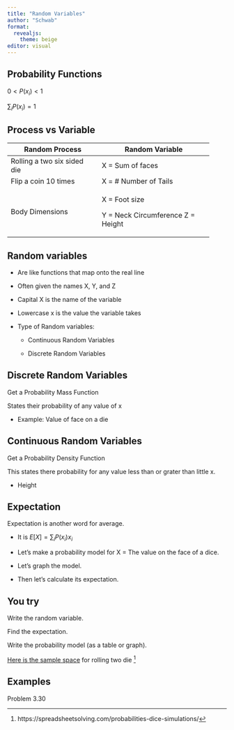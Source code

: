 ```yaml
---
title: "Random Variables"
author: "Schwab"
format: 
  revealjs:
    theme: beige
editor: visual
---
```


## Probability Functions

$0<P(x_i)<1$

$\sum_i P(x_i) = 1$

## Process vs Variable

+-----------------------------+-----------------------------------+
| Random Process              | Random Variable                   |
+=============================+===================================+
| Rolling a two six sided die | X = Sum of faces                  |
+-----------------------------+-----------------------------------+
| Flip a coin 10 times        | X = \# Number of Tails            |
+-----------------------------+-----------------------------------+
| Body Dimensions             | X = Foot size                     |
|                             |                                   |
|                             | Y = Neck Circumference Z = Height |
+-----------------------------+-----------------------------------+

## Random variables

::: incremental
-   Are like functions that map onto the real line

-   Often given the names X, Y, and Z

-   Capital X is the name of the variable

-   Lowercase x is the value the variable takes

-   Type of Random variables:

    -   Continuous Random Variables

    -   Discrete Random Variables
:::

## Discrete Random Variables

Get a Probability Mass Function

States their probability of any value of x

-   Example: Value of face on a die

## Continuous Random Variables

Get a Probability Density Function

This states there probability for any value less than or grater than little x.

-   Height

## Expectation

Expectation is another word for average.

::: incremental
-   It is $E[X] = \sum_i P(x_i) x_i$

-   Let's make a probability model for X = The value on the face of a dice.

-   Let's graph the model.

-   Then let's calculate its expectation.
:::

## You try

Write the random variable.

Find the expectation.

Write the probability model (as a table or graph).

[Here is the sample space](https://spreadsheetsolving.com/wp-content/uploads/2013/06/techsmithwor6cb3.png) for rolling two die [^1]

[^1]: https://spreadsheetsolving.com/probabilities-dice-simulations/

## Examples

Problem 3.30

